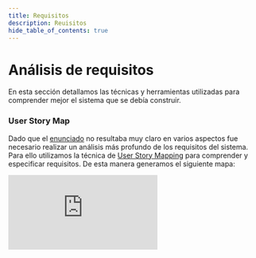 ```yaml
---
title: Requisitos
description: Reuisitos
hide_table_of_contents: true
---
```


# Análisis de requisitos

En esta sección detallamos las técnicas y herramientas utilizadas para comprender mejor el sistema que se debía construir.

### User Story Map

Dado que el [enunciado](https://taller-de-programacion-2.github.io/2020-10-04-trabajo-practico/) no resultaba muy claro en varios aspectos fue necesario realizar un análisis más profundo de los requisitos del sistema. Para ello utilizamos la técnica de [User Story Mapping](https://www.scrum.org/resources/blog/como-hacer-un-user-story-mapping) para comprender y especificar requisitos. De esta manera generamos el siguiente mapa:

<iframe src="https://bookbnb.storiesonboard.com/m/c-hCbMgGu0OYAoSV3HM45w" frameBorder="0" allowFullScreen
        style={{width: '100%', height: '700px'}}/>

Este nos permitió visualizar gráficamente las historias de usuario a completar facilitando su comprensión y relación entre ellas. A partir de este construimos un gráfico para ver las dependencias entre módulos:

<img alt="Dependencias" src={baseUrl('img/analisis/Dependencias.png')} style={{margin: '15px auto', display: 'flex'}}/>

Este último resulto particularmente útil a la hora de priorizar las historias a desarrollar con el objetivo de minimizar las dependencias entre historias dentro de una iteración.


### Prototipado

Para validar rápidamente lo que se iba a construir durante las iteraciones realizamos prototipos de las distintas funcionalidades del sistema. Para ello inicialmente escogimos la herramienta [Balsamiq](https://balsamiq.com/) y luego utilizamos [Figma](https://www.figma.com/) las cuales nos permitieron colaborar en la construcción de los prototipos de forma online.

Algunos prototipos en Balsamiq:

<img alt="Prototipo home" src="https://share.balsamiq.com/g/exVDCkkz9kkiejT6bKssvM.png" style={{margin: '15px auto', display: 'flex'}}/>

Esto resultó particularmente útil a la hora de validar las partes más complejas del sistema, donde un error en la comprensión del problema podría llegar a resultar bastante costoso:

<img alt="Prototipo reservas" src="https://share.balsamiq.com/g/pLZX9EwJCEKCAxcvGqjR1C.png" style={{margin: '15px auto', display: 'flex'}}/>

Algunos prototipos en Figma:

<img alt="Prototipo lista reservas" src={baseUrl('img/analisis/prototipo_lista_reservas.png')} style={{margin: '15px auto', display: 'flex'}}/>
<img alt="Prototipo lista reservas" src={baseUrl('img/analisis/prototipo_calificar.png')} style={{margin: '15px auto', display: 'flex'}}/>

Los otros prototipos pueden consultarse en el [proyecto Balsamiq](https://drive.google.com/file/d/1O-LUuy7DgqDc9DJCaq1L3u9cbBKi0PsV/view?usp=sharing) o en el [proyecto Figma](https://www.figma.com/file/4N4LYOk113yWzLpYpiSYc4/BookBnB?node-id=108%3A228).
